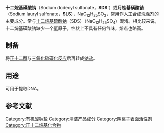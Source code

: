 {{Distinguish|十二烷基硫酸钠}}
{{redirect|SLS|美国运载火箭|太空發射系統}}
{{Chembox
|   Name = SDS'<br>SLS
|   ImageFile = SDS'-2D-skeletal.png
|   ImageFile1 = 
|   IUPACName = Sodium dodecyl sulfonate
|   OtherNames = 
| Section1 = {{Chembox Identifiers
| CASNo = 2386-53-0
| CASNo_Ref = {{cascite|correct|CAS}}
|    SMILES  =  CCCCCCCCCCCCS(=O)([O-])=O.[Na+]
}}
| Section2 = {{Chembox Properties
|   Formula = NaC<sub>12</sub>H<sub>25</sub>SO<sub>3</sub>
|   MolarMass = 272.38  
|   Density = 
|   MeltingPt = >300 °C<ref>"PhysProp" data were obtained from Syracuse Research Corporation of Syracuse, New York (US). Retrieved from SciFinder. [2021-01-14].</ref>
|   BoilingPt =
  }}
}}

'''十二烷基磺酸钠'''（Sodium dodecyl sulfonate，'''SDS''''）或'''月桂基磺酸钠'''（Sodium lauryl sulfonate，'''SLS'''），NaC<sub>12</sub>H<sub>25</sub>SO<sub>3</sub>，常用作人工合成[[洗涤剂|洗涤剂]]的主要成分。常与[[十二烷基硫酸钠|十二烷基硫酸钠]]（SDS）（NaC<sub>12</sub>H<sub>25</sub>SO<sub>4</sub>）混淆。相比较来说，十二烷基磺酸钠缺少一个[[氧|氧]]原子，性状上不具有任何气味，熔点也略高。

==制备==
将[[正十二醇|正十二醇]]与[[三氧化硫|三氧化硫]][[磺化反应|磺化反应]]后再转成[[钠盐|钠盐]]。

== 用途 ==
可用于提取DNA。

==参考文献==
{{reflist}}

{{Organic-compound-stub}}

[[Category:有机酸钠盐|Category:有机酸钠盐]]
[[Category:清洁产品成分|Category:清洁产品成分]]
[[Category:阴离子表面活性剂|Category:阴离子表面活性剂]]
[[Category:正十二烷基化合物|Category:正十二烷基化合物]]